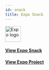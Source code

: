 ```yaml
---
id: snack
title: Expo Snack
---
```


<img src='https://static.expo.dev/static/brand/square-32x32.png' width='50px' height='50px' alt='Expo logo' />

#### [View Expo Snack](https://snack.expo.io/@skylejs/example)

#### [View Expo Project](https://expo.io/@skylejs/skyle-example)
